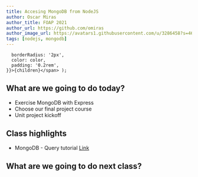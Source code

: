 ```yaml
---
title: Accesing MongoDB from NodeJS
author: Oscar Miras
author_title: FOAP 2021
author_url: https://github.com/omiras
author_image_url: https://avatars1.githubusercontent.com/u/3286458?s=460&v=4
tags: [nodejs, mongodb]
---
```


      borderRadius: '2px',
      color: color,
      padding: '0.2rem',
    }}>{children}</span> );

## __<Highlight color="#ff8000">What are we going to do today?</Highlight>__

* Exercise MongoDB with Express
* Choose our final project course
* Unit project kickoff

## __<Highlight color="#ff8000">Class highlights</Highlight>__ 

* MongoDB - Query tutorial [Link](https://docs.mongodb.com/manual/tutorial/query-documents/)

## __<Highlight color="#ff8000">What are we going to do next class?</Highlight>__



